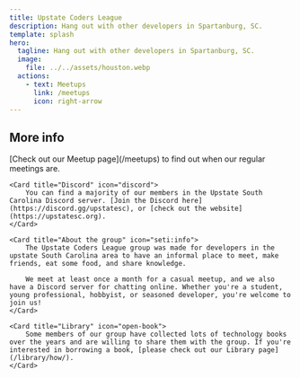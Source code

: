 ```yaml
---
title: Upstate Coders League
description: Hang out with other developers in Spartanburg, SC.
template: splash
hero:
  tagline: Hang out with other developers in Spartanburg, SC.
  image:
    file: ../../assets/houston.webp
  actions:
    - text: Meetups
      link: /meetups
      icon: right-arrow
---
```



## More info

<CardGrid stagger>
	<Card title="Meetup" icon="approve-check-circle">
		[Check out our Meetup page](/meetups) to find out when our regular meetings are.
	</Card>
	
	<Card title="Discord" icon="discord">
		You can find a majority of our members in the Upstate South Carolina Discord server. [Join the Discord here](https://discord.gg/upstatesc), or [check out the website](https://upstatesc.org).
	</Card>

	<Card title="About the group" icon="seti:info">
		The Upstate Coders League group was made for developers in the upstate South Carolina area to have an informal place to meet, make friends, eat some food, and share knowledge.

		We meet at least once a month for a casual meetup, and we also have a Discord server for chatting online. Whether you're a student, young professional, hobbyist, or seasoned developer, you're welcome to join us!
	</Card>

	<Card title="Library" icon="open-book">
		Some members of our group have collected lots of technology books over the years and are willing to share them with the group. If you're interested in borrowing a book, [please check out our Library page](/library/how/).
	</Card>
</CardGrid>